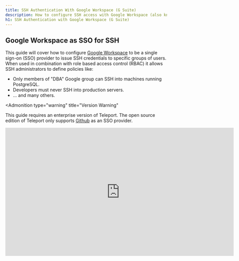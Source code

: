 ```yaml
---
title: SSH Authentication With Google Workspace (G Suite)
description: How to configure SSH access with Google Workspace (also known as G Suite) using Teleport
h1: SSH Authentication with Google Workspace (G Suite)
---
```


## Google Workspace as SSO for SSH

This guide will cover how to configure [Google Workspace](https://workspace.google.com/) to be a
single sign-on (SSO) provider to issue SSH credentials to specific groups of users.
When used in combination with role based access control (RBAC) it allows SSH administrators
to define policies like:

- Only members of "DBA" Google group can SSH into machines running PostgreSQL.
- Developers must never SSH into production servers.
- ... and many others.

<Admonition
  type="warning"
  title="Version Warning"
>
  This guide requires an enterprise version of Teleport. The open source
  edition of Teleport only supports [Github](../../admin-guide.mdx#github-oauth-20) as
  an SSO provider.
</Admonition>

<iframe
  width="712"
  height="400"
  src="https://www.youtube-nocookie.com/embed/WTLWc6nnPfk?rel=0&modestbranding=1"
  frameBorder="0"
  allow="accelerometer; autoplay; encrypted-media; gyroscope; picture-in-picture"
  allowFullScreen
/>

## Prerequisites

Before you get started you’ll need:

- An Enterprise version of Teleport downloaded from [https://dashboard.gravitational.com/](https://dashboard.gravitational.com/web/login).
- Be a Google Workspace Super Admin. As Google Best Practices, we would recommend setting up a separate super admin with 2FA vs using your user.
  - e.g. A dedicated account [ben-ops@practice.io](mailto:ben-ops@practice.io) vs my daily [ben@practice.io](mailto:ben@practice.io)
- Ability to create GCP Project.
  - This might require signing up to GCP, but for this project it won’t require using any paid services. It’s just a side effect of G Suite and GCP being closely related.
- Have a [verified Domain](https://support.google.com/a/answer/60216?hl=en).
- Ability to Setup Google Workspace Groups

## Configure G Suite

1. Obtain OAuth 2.0 credentials
   [https://developers.google.com/identity/protocols/OpenIDConnect](https://developers.google.com/identity/protocols/OpenIDConnect)
2. Create a new Project.
   ![Create New Project](../../../img/gsuite/gsuite-1-new-project.png)
3. Select OAuth client ID.
   ![Create OAuth Creds](../../../img/gsuite/gsuite-2-created-creds.png)
4. Make Application Type Public & Setup Domain Verification
   ![Setup Application Type](../../../img/gsuite/gsuite-3-oauth.png)
5. Copy OAuth Client ID and Client Secret for YAML Below.
   Note: The redirect_url: `https://teleport.example.com:3080/v1/webapi/oidc/callback`

![Copy Client Secret](../../../img/gsuite/gsuite-5-copy-client-id.png)

## Create a Service Account

![Create OAuth Creds](../../../img/gsuite/gsuite-5a-service-account.png)

Leave Service account users roles, and admin roles as blank.

![Create OAuth Creds](../../../img/gsuite/gsuite-5b-service-account.png)

Leave Service account permissions as blank.

![Create OAuth Creds](../../../img/gsuite/gsuite-5c-service-account.png)

### Enable Account Delegation

![Create OAuth Creds](../../../img/gsuite/gsuite-5d-service-account-delegation.png)

![Create OAuth Creds](../../../img/gsuite/gsuite-5e-enable-delegation@2x.png)

### Download Service Account JSON

![Create OAuth Creds](../../../img/gsuite/gsuite-5f-download-json.png)

This JSON file will need to be uploaded to the Authentication server, and will be later referenced by
the OIDC Connector, under `google_service_account_uri` or inline with `google_service_account`.

<Admonition type="note">
  Teleport requires the service account JSON to be uploaded to all Teleport authentication servers when setting
  up in a High Availability config.
</Admonition>

## Manage API Scopes

Before setting the Manage API client access capture the client ID of the service account.

Within GSuite to access the Manage API client access go to Security -> Settings.  Navigate to Advanced Settings and open Manage API client access.  Put the client ID in the Client Name field and the below permissions in the API scopes as a single comma separated line.  Press Authorize.

<Admonition
  type="tip"
  title="Warning"
>
  Do not use the email of the service account. The configuration display will look the same but the service account will not have the domain-wide delegation required. The `client_id` field must be the unique ID number captured from the admin UI. An indicator that this is misconfigured is if you see "Client is unauthorized to retrieve access tokens using this method, or client not authorized for any of the scopes requested." in your log.
</Admonition>

<Admonition
  type="tip"
  title="Note"
>
  The email that you set for `google_admin_email` **must** be the email address of a user that has permission to list all groups, users, and group membership in your G Suite account. This user will generally need super admin privileges.
</Admonition>

**Client Name:** For Client Name: Use the Unique ID for the service account.  [See Video for instructions](https://youtu.be/DG97l8WJ6oU?t=281).

**API Scopes:** Copy these three API Scopes.

```
https://www.googleapis.com/auth/admin.directory.group.member.readonly, https://www.googleapis.com/auth/admin.directory.group.readonly, https://www.googleapis.com/auth/admin.directory.user.readonly
```

![Create OAuth Creds](../../../img/gsuite/gsuite-6a-manage-access.png)

## Create a OIDC Connector

Now, create a OIDC connector [resource](../../admin-guide.mdx#resources).
There are two options for setting the `google_service_account` value.  You can set the JSON file in the auth server and give a URI to the file.
The second is populating the contents via inline.  Inline is required for Teleport Pro.
Write down this template as `gsuite-connector.yaml`:



<Tabs>
  <TabItem label="Google Service Account via URI">
    ```yaml
    (!examples/resources/gworkspace-connector.yaml!)
    ```
  </TabItem>

  <TabItem label="Google Service Account via inline (required for Teleport Pro)">
    ```yaml
    (!examples/resources/gworkspace-connector-inline.yaml!)
    ```
  </TabItem>
</Tabs>


Create the connector using `tctl` tool:

```bsh
$ tctl create gworkspace-connector.yaml
```

## Testing

The Web UI will now contain a new button: "Login with Google". The CLI is
the same as before:

```bsh
$ tsh --proxy=proxy.example.com login
```

This command will print the SSO login URL (and will try to open it
automatically in a browser).

<Admonition
  type="tip"
  title="Tip"
>
  Teleport can use multiple OIDC connectors. In this case a connector name
  can be passed via `tsh login --auth=google`
</Admonition>

## Troubleshooting

If you get "access denied" errors the number one place to check is the audit
log on the Teleport auth server. It is located in `/var/lib/teleport/log` by
default and it will contain the detailed reason why a user's login was denied.

Example of a user being denied due as the role `clusteradmin` wasn't setup.

```json
{"code":"T1001W","error":"role clusteradmin is not found","event":"user.login","method":"oidc","success":false,"time":"2019-06-15T19:38:07Z","uid":"cd9e45d0-b68c-43c3-87cf-73c4e0ec37e9"}
```

Some errors (like filesystem permissions or misconfigured network) can be
diagnosed using Teleport's `stderr` log, which is usually available via:

```bsh
$ sudo journalctl -fu teleport
```

If you wish to increase the verbosity of Teleport's syslog, you can pass the
[`--debug`](../../cli-docs.mdx#teleport-start) flag to `teleport start` command.
